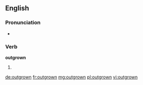 ==English==

===Pronunciation===
* {{IPA|/ˈaʊtɡɹɔʊn/}}

===Verb===
'''outgrown'''

# {{past participle of|outgrow|lang=en}}

[[de:outgrown]]
[[fr:outgrown]]
[[mg:outgrown]]
[[pl:outgrown]]
[[vi:outgrown]]